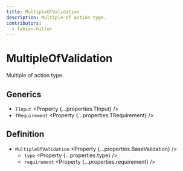 ```yaml
---
title: MultipleOfValidation
description: Multiple of action type.
contributors:
  - fabian-hiller
---
```



# MultipleOfValidation

Multiple of action type.

## Generics

- `TInput` <Property {...properties.TInput} />
- `TRequirement` <Property {...properties.TRequirement} />

## Definition

- `MultipleOfValidation` <Property {...properties.BaseValidation} />
  - `type` <Property {...properties.type} />
  - `requirement` <Property {...properties.requirement} />
